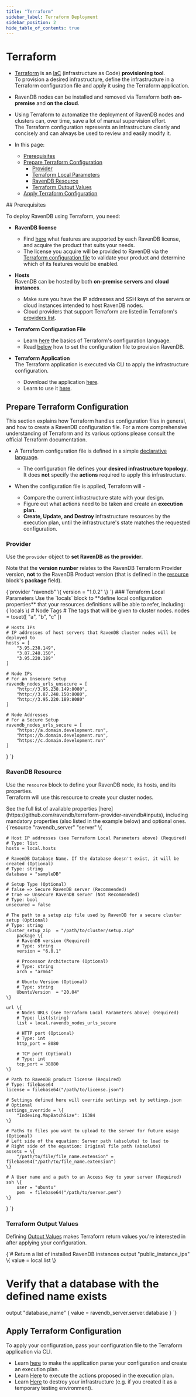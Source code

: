 ```yaml
---
title: "Terraform"
sidebar_label: Terraform Deployment
sidebar_position: 2
hide_table_of_contents: true
---
```



# Terraform
<Admonition type="note" title="Note">

* [Terraform](https://www.terraform.io/intro/index.html) is an 
  [IaC](https://en.wikipedia.org/wiki/Infrastructure_as_code) (infrastructure 
  as Code) **provisioning tool**.  
  To provision a desired infrastructure, define the infrastructure in a 
  Terraform configuration file and apply it using the Terraform application.  

* RavenDB nodes can be installed and removed via Terraform both **on-premise** 
  and **on the cloud**.  

* Using Terraform to automatize the deployment of RavenDB nodes and 
  clusters can, over time, save a lot of manual supervision effort.  
  The Terraform configuration represents an infrastructure clearly 
  and concisely and can always be used to review and easily modify it.  

* In this page:  
  * [Prerequisites](../integrations/terraform.mdx#prerequisites)  
  * [Prepare Terraform Configuration](../integrations/terraform.mdx#prepare-terraform-configuration)  
     * [Provider](../integrations/terraform.mdx#provider)  
     * [Terraform Local Parameters](../integrations/terraform.mdx#terraform-local-parameters)  
     * [RavenDB Resource](../integrations/terraform.mdx#ravendb-resource)  
     * [Terraform Output Values](../integrations/terraform.mdx#terraform-output-values)  
  * [Apply Terraform Configuration](../integrations/terraform.mdx#apply-terraform-configuration)  
</Admonition>
## Prerequisites

To deploy RavenDB using Terraform, you need:  

* **RavenDB license**  
   * Find [here](https://ravendb.net/buy) what features are supported by each RavenDB 
     license, and acquire the product that suits your needs.  
   * The license you acquire will be provided to RavenDB via the 
     [Terraform configuration file](../integrations/terraform.mdx#prepare-terraform-configuration) 
     to validate your product and determine which of its features would be enabled.  

* **Hosts**  
  RavenDB can be hosted by both **on-premise servers** and **cloud instances**.  
   * Make sure you have the IP addresses and SSH keys of the servers or cloud instances 
     intended to host RavenDB nodes.  
   * Cloud providers that support Terraform are listed in Terraform's 
     [providers list](https://registry.terraform.io/browse/providers).  

* **Terraform Configuration File**  
   * Learn [here](https://www.terraform.io/docs/language/index.html) the 
     basics of Terraform's configuration language.  
   * Read [below](../integrations/terraform.mdx#prepare-terraform-configuration) 
     how to set the configuration file to provision RavenDB.  

* **Terraform Application**  
  The Terraform application is executed via CLI to apply the infrastructure configuration.  
   * Download the application [here](https://www.terraform.io/downloads.html).  
   * Learn to use it [here](https://learn.hashicorp.com/tutorials/terraform/install-cli).  



## Prepare Terraform Configuration

<Admonition type="note" title="Note">
This section explains how Terraform handles configuration files 
in general, and how to create a RavenDB configuration file.  
For a more comprehensive understanding of Terraform and its various 
options please consult the official Terraform documentation.  
</Admonition>

* A Terraform configuration file is defined in a simple [declarative language](https://www.terraform.io/docs/language/index.html).  
   * The configuration file defines your **desired infrastructure topology**.  
     It does **not** specify the **actions** required to apply this infrastructure.  

* When the configuration file is applied, Terraform will -  
   * Compare the current infrastructure state with your design.  
   * Figure out what actions need to be taken and create an **execution plan**.  
   * **Create, Update, and Destroy** infrastructure resources by 
     the execution plan, until the infrastructure's state matches 
     the requested configuration.  
### Provider
Use the `provider` object to **set RavenDB as the provider**.  

Note that the **version number** relates to the RavenDB Terraform 
Provider version, **not** to the RavenDB Product version (that is 
defined in the [resource](../integrations/terraform.mdx#ravendb-resource) 
block's **package** field).  

<TabItem value="json" label="json">
<CodeBlock language="json">
{`provider "ravendb" \{
  version = "1.0.2"
\}
`}
</CodeBlock>
</TabItem>
### Terraform Local Parameters
Use the `locals` block to **define local configuration properties** 
that your resources definitions will be able to refer, including:  

<TabItem value="json" label="json">
<CodeBlock language="json">
{`locals \{
    # Node Tags
    # The tags that will be given to cluster nodes.
    nodes = toset([
        "a", "b", "c"
    ])

    # Hosts IPs
    # IP addresses of host servers that RavenDB cluster nodes will be deployed to
    hosts = [
        "3.95.238.149", 
        "3.87.248.150", 
        "3.95.220.189" 
    ]

    # Node IPs
    # For an Unsecure Setup
    ravendb_nodes_urls_unsecure = [
        "http://3.95.238.149:8080", 
        "http://3.87.248.150:8080", 
        "http://3.95.220.189:8080"
    ]
  
    # Node Addresses 
    # For a Secure Setup
    ravendb_nodes_urls_secure = [
        "https://a.domain.development.run", 
        "https://b.domain.development.run", 
        "https://c.domain.development.run" 
    ]
\}
`}
</CodeBlock>
</TabItem>
### RavenDB Resource
Use the `resource` block to define your RavenDB node, its hosts, and its properties.  
Terraform will use this resource to create your cluster nodes.  

<Admonition type="info" title="Info">
See the full list of available properties [here](https://github.com/ravendb/terraform-provider-ravendb#inputs), 
including mandatory properties (also listed in the example below) and optional ones.  
</Admonition>

<TabItem value="json" label="json">
<CodeBlock language="json">
{`resource "ravendb_server" "server" \{

    # Host IP addresses (see Terraform Local Parameters above) (Required)
    # Type: list
    hosts = local.hosts

    # RavenDB Database Name. If the database doesn't exist, it will be created (Optional)
    # Type: string
    database = "sampleDB"

    # Setup Type (Optional)
    # false => Secure RavenDB server (Recommended)
    # true => Unsecure RavenDB server (Not Recommended)
    # Type: bool
    unsecured = false

    # The path to a setup zip file used by RavenDB for a secure cluster setup (Optional)
    # Type: string
    cluster_setup_zip  = "/path/to/cluster/setup.zip"
        package \{
        # RavenDB version (Required)
        # Type: string
        version = "6.0.1"

        # Processor Architecture (Optional)
        # Type: string
        arch = "arm64"

        # Ubuntu Version (Optional)
        # Type: string
        UbuntuVersion  = "20.04"
    \}

    url \{
        # Nodes URLs (see Terraform Local Parameters above) (Required)
        # Type: list(string)
        list = local.ravendb_nodes_urls_secure

        # HTTP port (Optional)
        # Type: int
        http_port = 8080

        # TCP port (Optional)
        # Type: int
        tcp_port = 38880
    \}
  
    # Path to RavenDB product license (Required)
    # Type: filebase64
    license = filebase64("/path/to/license.json")
  
    # Settings defined here will override settings set by settings.json
    # Optional
    settings_override = \{
        "Indexing.MapBatchSize": 16384
    \}
  
    # Paths to files you want to upload to the server for future usage (Optional)
    # Left side of the equation: Server path (absolute) to load to 
    # Right side of the equation: Original file path (absolute)
    assets = \{
        "/path/to/file/file_name.extension" = filebase64("/path/to/file_name.extension")
    \}
  
    # A User name and a path to an Access Key to your server (Required)
    ssh \{
        user = "ubuntu"
        pem  = filebase64("/path/to/server.pem")
    \}
\}
`}
</CodeBlock>
</TabItem>
### Terraform Output Values
Defining [Output Values](https://www.terraform.io/docs/language/values/outputs.html) 
makes Terraform return values you're interested in after applying your configuration.  

<TabItem value="json" label="json">
<CodeBlock language="json">
{`# Return a list of installed RavenDB instances 
output "public_instance_ips" \{
    value = local.list
\}

# Verify that a database with the defined name exists 
output "database_name" \{
    value = ravendb_server.server.database
\}
`}
</CodeBlock>
</TabItem>



## Apply Terraform Configuration

To apply your configuration, pass your configuration file to the 
Terraform application via CLI.  

* Learn [here](https://www.terraform.io/docs/cli/commands/plan.html) 
  to make the application parse your configuration and create an execution plan.  
* Learn [Here](https://www.terraform.io/docs/cli/commands/apply.html) 
  to execute the actions proposed in the execution plan.  
* Learn [Here](https://www.terraform.io/docs/cli/commands/destroy.html) 
  to destroy your infrastructure (e.g. if you created it as 
  a temporary testing environment).  



